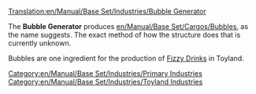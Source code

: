 [[Translation:en/Manual/Base Set/Industries/Bubble Generator]]

{{en/Manual/Base Set/Industries/Industries|image=en/Manual/Base Set/Industries/BubbleGenerator.png
|name=Bubble Generator
|climates=[[en/Manual/Climates]]
|accepts=Nothing
|produces=[[en/Manual/Base Set/Cargos/Bubbles]]
|notes=Not present in other [[en/Manual/Climates]].
}}

The '''Bubble Generator''' produces [[en/Manual/Base Set/Cargos/Bubbles]], as the name suggests. The exact method of how the structure does that is currently unknown.

Bubbles are one ingredient for the production of [[en/Manual/Base Set/Cargos/Fizzy Drinks|Fizzy Drinks]] in Toyland.

{{en/Manual/Base Set/Industries/Navbox Industries}}

[[Category:en/Manual/Base Set/Industries/Primary Industries]]
[[Category:en/Manual/Base Set/Industries/Toyland Industries]]